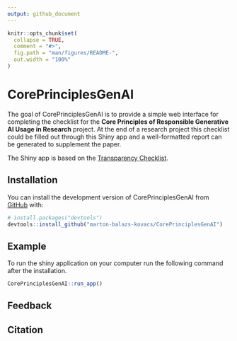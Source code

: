 ```yaml
---
output: github_document
---
```


<!-- README.md is generated from README.Rmd. Please edit that file -->

```r
knitr::opts_chunk$set(
  collapse = TRUE,
  comment = "#>",
  fig.path = "man/figures/README-",
  out.width = "100%"
)
```

# CorePrinciplesGenAI

<!-- badges: start -->
<!-- badges: end -->

The goal of CorePrinciplesGenAI is to provide a simple web interface for completing the checklist for the __Core Principles of Responsible Generative AI Usage in Research__ project. At the end of a research project this checklist could be filled out through this Shiny app and a well-formatted report can be generated to supplement the paper.

The Shiny app is based on the [Transparency Checklist](https://github.com/BalazsAczel/TransparencyChecklist).

## Installation

You can install the development version of CorePrinciplesGenAI from [GitHub](https://github.com/) with:

``` r
# install.packages("devtools")
devtools::install_github("marton-balazs-kovacs/CorePrinciplesGenAI")
```

## Example

To run the shiny application on your computer run the following command after the installation.

``` r
CorePrinciplesGenAI::run_app()
```

## Feedback

## Citation